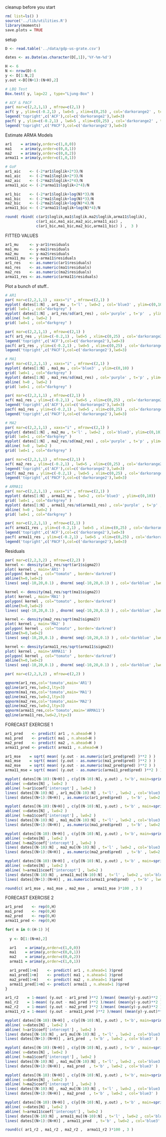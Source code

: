 
 cleanup before you start
```r
rm( list=ls() )
source('../lib/utilities.R')
library(moments)
save.plots = TRUE 
```

 setup
```r
D <- read.table('../data/gdp-us-grate.csv')

dates <- as.Date(as.character(D[,1]),'%Y-%m-%d')

H <- 6
N <- nrow(D)-6
y <- D[1:N,2]
y.out <-D[(N+1):(N+H),2]
```

```r
# LBQ Test
Box.test( y, lag=22 , type="Ljung-Box" )

# ACF & PACF
par( mar=c(2,2,1,1) , mfrow=c(2,1) )
acf( y , ylim=c(-0.2,1) , lwd=5 , xlim=c(0,25) , col='darkorange2' , tck=0.02)
legend('topright',c('ACF'),col=c('darkorange2'),lwd=3)
pacf( y , ylim=c(-0.2,1) , lwd=5 , xlim=c(0,25) , col='darkorange2' , tck=0.02)
legend('topright',c('PACF'),col=c('darkorange2'),lwd=3)
```

 Estimate ARMA Models
```r
ar1    = arima(y,order=c(1,0,0))
ma1    = arima(y,order=c(0,0,1))
ma2    = arima(y,order=c(0,0,2))
arma11 = arima(y,order=c(1,0,1))

# GoF
ar1_aic    <- (-2*ar1$loglik+2*3)/N
ma1_aic    <- (-2*ma1$loglik+2*3)/N
ma2_aic    <- (-2*ma2$loglik+2*4)/N
arma11_aic <- (-2*arma11$loglik+2*4)/N

ar1_bic    <- (-2*ar1$loglik+log(N)*3)/N
ma1_bic    <- (-2*ma1$loglik+log(N)*3)/N
ma2_bic    <- (-2*ma2$loglik+log(N)*4)/N
arma11_bic <- (-2*arma11$loglik+log(N)*4)/N

round( rbind( c(ar1$loglik,ma1$loglik.ma2$loglik,arma11$loglik), 
              c(ar1_aic,ma1_aic,ma2_aic,arma11_aic) , 
              c(ar1_bic,ma1_bic,ma2_bic,arma11_bic) ) ,  3 )
```

 FITTED VALUES
```r
ar1_mu     <- y-ar1$residuals
ma1_mu     <- y-ma1$residuals
ma2_mu     <- y-ma2$residuals
arma11_mu  <- y-arma11$residuals
ar1_res    <- as.numeric(ar1$residuals)
ma1_res    <- as.numeric(ma1$residuals)
ma2_res    <- as.numeric(ma2$residuals)
arma11_res <- as.numeric(arma11$residuals)
```

 Plot a bunch of stuff..
```r
# AR1
par( mar=c(2,2,1,1) , xaxs="i" , mfrow=c(2,1) )
myplot( dates[1:N] , ar1_mu , t='l' , lwd=2 , col='blue3' , ylim=c(0,10) )
grid( lwd=1 , col="darkgrey" )
myplot( dates[1:N] , ar1_res/sd(ar1_res) , col='purple' , t='p'  , ylim=c(-4,4) )
abline( h=0 , lwd=2 )
grid( lwd=1 , col="darkgrey" )

par( mar=c(2,2,1,1) , mfrow=c(2,1) )
acf( ar1_res , ylim=c(-0.2,1) , lwd=5 , xlim=c(0,25) , col='darkorange2' , tck=0.02)
legend('topright',c('ACF'),col=c('darkorange2'),lwd=3)
pacf( ar1_res , ylim=c(-0.2,1) , lwd=5 , xlim=c(0,25) , col='darkorange2' , tck=0.02)
legend('topright',c('PACF'),col=c('darkorange2'),lwd=3)

# MA1
par( mar=c(2,2,1,1) , xaxs="i" , mfrow=c(2,1) )
myplot( dates[1:N] , ma1_mu , col='blue3' , ylim=c(0,10) )
grid( lwd=1 , col="darkgrey" )
myplot( dates[1:N] , ma1_res/sd(ma1_res) , col='purple' , t='p' , ylim=c(-4,4) )
abline( h=0 , lwd=2 )
grid( lwd=1 , col="darkgrey" )

par( mar=c(2,2,1,1) , mfrow=c(2,1) )
acf( ma1_res , ylim=c(-0.2,1) , lwd=5 , xlim=c(0,25) , col='darkorange2' , tck=0.02)
legend('topright',c('ACF'),col=c('darkorange2'),lwd=3)
pacf( ma1_res , ylim=c(-0.2,1) , lwd=5 , xlim=c(0,25) , col='darkorange2' , tck=0.02)
legend('topright',c('PACF'),col=c('darkorange2'),lwd=3)

# MA2
par( mar=c(2,2,1,1) , xaxs="i" , mfrow=c(2,1) )
myplot( dates[1:N] , ma2_mu , t='l' , lwd=2 , col='blue3', ylim=c(0,10) )
grid( lwd=1 , col="darkgrey" )
myplot( dates[1:N] , ma2_res/sd(ma2_res) , col='purple' , t='p' , ylim=c(-4,4)  )
abline( h=0 , lwd=2 )
grid( lwd=1 , col="darkgrey" )

par( mar=c(2,2,1,1) , mfrow=c(2,1) )
acf( ma2_res , ylim=c(-0.2,1) , lwd=5 , xlim=c(0,25) , col='darkorange2' , tck=0.02)
legend('topright',c('ACF'),col=c('darkorange2'),lwd=3)
pacf( ma2_res , ylim=c(-0.2,1) , lwd=5 , xlim=c(0,25) , col='darkorange2' , tck=0.02)
legend('topright',c('PACF'),col=c('darkorange2'),lwd=3)

# ARMA11
par( mar=c(2,2,1,1) , xaxs="i" , mfrow=c(2,1) )
myplot( dates[1:N] , arma11_mu , lwd=2 , col='blue3' , ylim=c(0,10))
grid( lwd=1 , col="darkgrey" )
myplot( dates[1:N] , arma11_res/sd(arma11_res) , col='purple' , t='p' , ylim=c(-4,4) )
abline( h=0 , lwd=2 )
grid( lwd=1 , col="darkgrey" )

par( mar=c(2,2,1,1) , mfrow=c(2,1) )
acf( arma11_res , ylim=c(-0.2,1) , lwd=5 , xlim=c(0,25) , col='darkorange2' , tck=0.02)
legend('topright',c('ACF'),col=c('darkorange2'),lwd=3)
pacf( arma11_res , ylim=c(-0.2,1) , lwd=5 , xlim=c(0,25) , col='darkorange2' , tck=0.02)
legend('topright',c('PACF'),col=c('darkorange2'),lwd=3)
```

 Residuals
```r
par( mar=c(2,2,3,2) , mfrow=c(2,2) )
kernel <- density(ar1_res/sqrt(ar1$sigma2))
plot( kernel , main='AR1' )
polygon( kernel , col="tomato" , border='darkred')
abline(h=0,lwd=2)
lines( seq(-10,20,0.1) , dnorm( seq(-10,20,0.1) ) , col='darkblue' ,lwd=2 )

kernel <- density(ma1_res/sqrt(ma1$sigma2))
plot( kernel , main='MA1' )
polygon( kernel , col="tomato" , border='darkred')
abline(h=0,lwd=2)
lines( seq(-10,20,0.1) , dnorm( seq(-10,20,0.1) ) , col='darkblue' ,lwd=2 )

kernel <- density(ma2_res/sqrt(ma2$sigma2))
plot( kernel , main='MA2' )
polygon( kernel , col="tomato" , border='darkred')
abline(h=0,lwd=2)
lines( seq(-10,20,0.1) , dnorm( seq(-10,20,0.1) ) , col='darkblue' ,lwd=2 )

kernel <- density(arma11_res/sqrt(arma11$sigma2))
plot( kernel , main='ARMA11' )
polygon( kernel , col="tomato" , border='darkred')
abline(h=0,lwd=2)
lines( seq(-10,20,0.1) , dnorm( seq(-10,20,0.1) ) , col='darkblue' ,lwd=2 )

par( mar=c(2,2,3,2) , mfrow=c(2,2) )

qqnorm(ar1_res,col='tomato',main='AR1')
qqline(ar1_res,lwd=2,lty=3)
qqnorm(ma1_res,col='tomato',main='MA1')
qqline(ma1_res,lwd=2,lty=3)
qqnorm(ma2_res,col='tomato',main='MA2')
qqline(ma2_res,lwd=2,lty=3)
qqnorm(arma11_res,col='tomato',main='ARMA11')
qqline(arma11_res,lwd=2,lty=3)

```

 FORECAST EXERCISE 1
```r
ar1_pred    <- predict( ar1 , n.ahead=H )
ma1_pred    <- predict( ma1 , n.ahead=H )
ma2_pred    <- predict( ma2 , n.ahead=H )
arma11_pred <- predict( arma11 , n.ahead=H )

ar1_mse    = sqrt( mean( (y.out - as.numeric(ar1_pred$pred) )**2 ) )
ma1_mse    = sqrt( mean( (y.out - as.numeric(ma1_pred$pred) )**2 ) )
ma2_mse    = sqrt( mean( (y.out - as.numeric(ma2_pred$pred) )**2 ) )
arma11_mse = sqrt( mean( (y.out - as.numeric(arma11_pred$pred) )**2 ) )

myplot( dates[(N-10):(N+H)] , c(y[(N-10):N], y.out) , t='b', main=sprintf('AR(1) RMSE %3.3f',ar1_mse) , ylim=c(0,7) , col='darkorange' ) 
abline( v=dates[N] , lwd=2 )
abline( h=ar1$coef['intercept'] , lwd=2 )
lines( dates[(N-10):N] , ar1_mu[(N-10):N] , t='l' , lwd=2 , col='blue3' )
lines( dates[(N+1):(N+H)] , as.numeric(ar1_pred$pred)  , t='b' , lwd=2 , col='blue3' )

myplot( dates[(N-10):(N+H)] , c(y[(N-10):N], y.out) , t='b' , main=sprintf('MA(1) RMSE %3.3f',ma1_mse) , ylim=c(0,7) , col='darkorange' ) 
abline( v=dates[N] , lwd=2 )
abline( h=ma1$coef['intercept'] , lwd=2 )
lines( dates[(N-10):N] , ma1_mu[(N-10):N] , t='l' , lwd=2 , col='blue3' )
lines( dates[(N+1):(N+H)] , as.numeric(ma1_pred$pred)  , t='b' , lwd=2 , col='blue3' )

myplot( dates[(N-10):(N+H)] , c(y[(N-10):N], y.out) , t='b', main=sprintf('MA(2) RMSE %3.3f',ma2_mse) , ylim=c(0,7) , col='darkorange' ) 
abline( v=dates[N] , lwd=2 )
abline( h=ma2$coef['intercept'] , lwd=2 )
lines( dates[(N-10):N] , ma2_mu[(N-10):N] , t='l' , lwd=2 , col='blue3' )
lines( dates[(N+1):(N+H)] , as.numeric(ma2_pred$pred)  , t='b' , lwd=2 , col='blue3' )

myplot( dates[(N-10):(N+H)] , c(y[(N-10):N], y.out) , t='b' , main=sprintf('ARMA(1,1) RMSE %3.3f',arma11_mse) , ylim=c(0,7) , col='darkorange' ) 
abline( v=dates[N] , lwd=2 )
abline( h=arma11$coef['intercept'] , lwd=2 )
lines( dates[(N-10):N] , arma11_mu[(N-10):N] , t='l' , lwd=2 , col='blue3' )
lines( dates[(N+1):(N+H)] , as.numeric(arma11_pred$pred)  , t='b' , lwd=2 , col='blue3' )

round(c( ar1_mse , ma1_mse , ma2_mse ,  arma11_mse )*100 , 3 )
```

 FORECAST EXERCISE 2
```r
ar1_pred    <- rep(0,H)
ma1_pred    <- rep(0,H)
ma2_pred    <- rep(0,H)
arma11_pred <- rep(0,H)

for( m in 0:(H-1) ){
  
  y <- D[1:(N+m),2]

  ar1    = arima(y,order=c(1,0,0))
  ma1    = arima(y,order=c(0,0,1))
  ma2    = arima(y,order=c(0,0,2))
  arma11 = arima(y,order=c(1,0,1))

  ar1_pred[1+m]    <- predict( ar1 , n.ahead=1 )$pred
  ma1_pred[1+m]    <- predict( ma1 , n.ahead=1 )$pred
  ma2_pred[1+m]    <- predict( ma2 , n.ahead=1 )$pred
  arma11_pred[1+m] <- predict( arma11 , n.ahead=1 )$pred
}

ar1_r2    = 1-mean( (y.out - ar1_pred )**2 )/mean( (mean(y)-y.out)**2 )
ma1_r2    = 1-mean( (y.out - ma1_pred )**2 )/mean( (mean(y)-y.out)**2 )
ma2_r2    = 1-mean( (y.out - ma2_pred )**2 )/mean( (mean(y)-y.out)**2 )
arma11_r2 = 1-mean( (y.out - arma11_pred )**2 )/mean( (mean(y)-y.out)**2 )

myplot( dates[(N-10):(N+H)] , c(y[(N-10):N], y.out) , t='b', main=sprintf('AR(1) R2 %3.3f',ar1_r2) , ylim=c(0,7) , col='darkorange' ) 
abline( v=dates[N] , lwd=2 )
abline( h=ar1$coef['intercept'] , lwd=2 )
lines( dates[(N-10):N] , ar1_mu[(N-10):N] , t='l' , lwd=2 , col='blue3' )
lines( dates[(N+1):(N+H)] , ar1_pred  , t='b' , lwd=2 , col='blue3' )

myplot( dates[(N-10):(N+H)] , c(y[(N-10):N], y.out) , t='b' , main=sprintf('MA(1) R2 %3.3f',ma1_r2) , ylim=c(0,7) , col='darkorange' ) 
abline( v=dates[N] , lwd=2 )
abline( h=ma1$coef['intercept'] , lwd=2 )
lines( dates[(N-10):N] , ma1_mu[(N-10):N] , t='l' , lwd=2 , col='blue3' )
lines( dates[(N+1):(N+H)] , ma1_pred  , t='b' , lwd=2 , col='blue3' )

myplot( dates[(N-10):(N+H)] , c(y[(N-10):N], y.out) , t='b', main=sprintf('MA(2) R2 %3.3f',ma2_r2) , ylim=c(0,7) , col='darkorange' ) 
abline( v=dates[N] , lwd=2 )
abline( h=ma2$coef['intercept'] , lwd=2 )
lines( dates[(N-10):N] , ma2_mu[(N-10):N] , t='l' , lwd=2 , col='blue3' )
lines( dates[(N+1):(N+H)] , ma2_pred  , t='b' , lwd=2 , col='blue3' )

myplot( dates[(N-10):(N+H)] , c(y[(N-10):N], y.out) , t='b' , main=sprintf('ARMA(1,1) R2 %3.3f',arma11_r2) , ylim=c(0,7) , col='darkorange' ) 
abline( v=dates[N] , lwd=2 )
abline( h=arma11$coef['intercept'] , lwd=2 )
lines( dates[(N-10):N] , arma11_mu[(N-10):N] , t='l' , lwd=2 , col='blue3' )
lines( dates[(N+1):(N+H)] , arma11_pred  , t='b' , lwd=2 , col='blue3' )

round(c( ar1_r2 , ma1_r2 , ma2_r2 ,  arma11_r2 )*100 , 3 )
```
